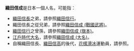 '''織田信成'''是日本一個人名，可能指：

*[[織田信長|織田信長]]之弟，請參照[[織田信行|織田信行]]。
*織田信長之從兄弟，請參照[[織田信成_(戰國武將)|織田信成 (戰國武將)]]。
*[[織田信行|織田信行]]之曾孫，請參照[[織田信成_(旗本)|織田信成 (旗本)]]。
*[[江戶時代|江戶時代]][[大名_(稱謂)|大名]]，請參照[[織田信成_(大名)|織田信成 (大名)]]。
*自稱織田信長、[[織田信高|織田信高]]的後代，[[花樣滑冰|花樣滑冰]]運動員，請參照{{link-jp|織田信成 (花樣滑冰)|織田信成 (フィギュアスケート選手)}}。

{{Disambiguation|Cat=四字日本人名消歧义}}